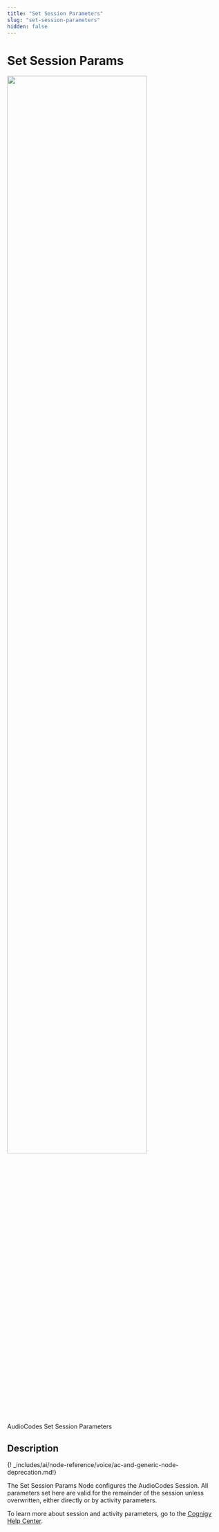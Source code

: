 ```yaml
---
title: "Set Session Parameters"
slug: "set-session-parameters"
hidden: false
---
```


# Set Session Params

<Frame>
  <img class="image-center" src="../../../../../../_assets/ai/build/node-reference/audiocodes/set-session-parameters.png" width="80%" />
  <figcaption>AudioCodes Set Session Parameters</figcaption>
</Frame>

## Description

{! _includes/ai/node-reference/voice/ac-and-generic-node-deprecation.md!}

The Set Session Params Node configures the AudioCodes Session. All parameters set here are valid for the remainder of the session unless overwritten, either directly or by activity parameters.

To learn more about session and activity parameters, go to the [Cognigy Help Center](https://support.cognigy.com/hc/en-us/articles/360017413959).